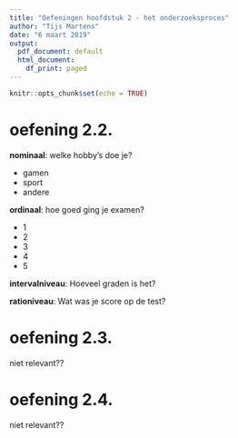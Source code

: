 ```yaml
---
title: "Oefeningen hoofdstuk 2 - het onderzoeksproces"
author: "Tijs Martens"
date: "6 maart 2019"
output:
  pdf_document: default
  html_document:
    df_print: paged
---
```


```r
knitr::opts_chunk$set(echo = TRUE)
```

# oefening 2.2. 

**nominaal**: 
welke hobby's doe je?

* gamen
* sport
* andere


**ordinaal**:
hoe goed ging je examen?

* 1
* 2 
* 3 
* 4 
* 5

**intervalniveau**:
Hoeveel graden is het?

**rationiveau**:
Wat was je score op de test?


# oefening 2.3.

niet relevant??


# oefening 2.4. 

niet relevant??
